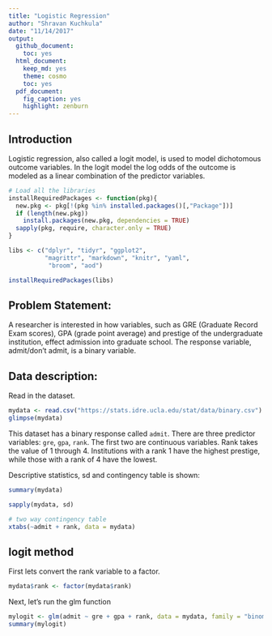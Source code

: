 ```yaml
---
title: "Logistic Regression"
author: "Shravan Kuchkula"
date: "11/14/2017"
output:
  github_document:
    toc: yes
  html_document:
    keep_md: yes
    theme: cosmo
    toc: yes
  pdf_document:
    fig_caption: yes
    highlight: zenburn
---
```


## Introduction

Logistic regression, also called a logit model, is used to model dichotomous outcome variables. In the logit model the log odds of the outcome is modeled as a linear combination of the predictor variables.

```r
# Load all the libraries
installRequiredPackages <- function(pkg){
  new.pkg <- pkg[!(pkg %in% installed.packages()[,"Package"])]
  if (length(new.pkg))
    install.packages(new.pkg, dependencies = TRUE)
  sapply(pkg, require, character.only = TRUE)
}

libs <- c("dplyr", "tidyr", "ggplot2",
          "magrittr", "markdown", "knitr", "yaml",
           "broom", "aod")

installRequiredPackages(libs)
```

## Problem Statement: 

A researcher is interested in how variables, such as GRE (Graduate Record Exam scores), GPA (grade point average) and prestige of the undergraduate institution, effect admission into graduate school. The response variable, admit/don’t admit, is a binary variable.

## Data description:

Read in the dataset.
```r
mydata <- read.csv("https://stats.idre.ucla.edu/stat/data/binary.csv")
glimpse(mydata)
```

This dataset has a binary response called `admit`. There are three predictor variables: `gre`, `gpa`, `rank`. The first two are continuous variables. Rank takes the value of 1 through 4. Institutions with a rank 1 have the highest prestige, while those with a rank of 4 have the lowest.

Descriptive statistics, sd and contingency table is shown:

```r
summary(mydata)
```

```r
sapply(mydata, sd)
```

```r
# two way contingency table
xtabs(~admit + rank, data = mydata)
```


## logit method

First lets convert the rank variable to a factor.
```r
mydata$rank <- factor(mydata$rank)
```

Next, let's run the glm function
```r
mylogit <- glm(admit ~ gre + gpa + rank, data = mydata, family = "binomial")
summary(mylogit)
```







